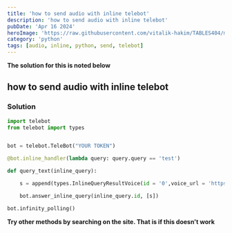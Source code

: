 ```yaml
---
title: 'how to send audio with inline telebot'
description: 'how to send audio with inline telebot'
pubDate: 'Apr 16 2024'
heroImage: 'https://raw.githubusercontent.com/vitalik-hakim/TABLES404/main/error_b/python.jpg'
category: 'python'
tags: [audio, inline, python, send, telebot]
---
```


**The solution for this is noted below**

## how to send audio with inline telebot

### Solution

```python
import telebot
from telebot import types


bot = telebot.TeleBot("YOUR TOKEN")

@bot.inline_handler(lambda query: query.query == 'test')

def query_text(inline_query):

	s = append(types.InlineQueryResultVoice(id = '0',voice_url = 'https://t.me/yourchanell/5.ogg',title = 'Your title'))

	bot.answer_inline_query(inline_query.id, [s])

bot.infinity_polling()
```

**Try other methods by searching on the site. That is if this doesn't work**
